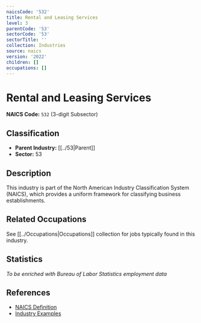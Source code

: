 ```yaml
---
naicsCode: '532'
title: Rental and Leasing Services
level: 3
parentCode: '53'
sectorCode: '53'
sectorTitle: ''
collection: Industries
source: naics
version: '2022'
children: []
occupations: []
---
```

# Rental and Leasing Services

**NAICS Code:** `532` (3-digit Subsector)

## Classification

- **Parent Industry:** [[../53|Parent]]
- **Sector:** 53

## Description

This industry is part of the North American Industry Classification System (NAICS), which provides a uniform framework for classifying business establishments.

## Related Occupations

See [[../Occupations|Occupations]] collection for jobs typically found in this industry.

## Statistics

*To be enriched with Bureau of Labor Statistics employment data*

## References

- [NAICS Definition](https://www.census.gov/naics/)
- [Industry Examples](https://www.census.gov/naics/2022NAICS/)

